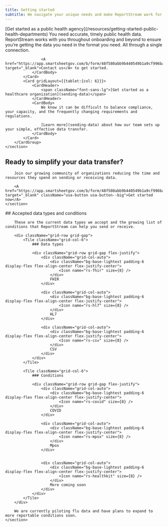 ```yaml
---
title: Getting started
subtitle: We navigate your unique needs and make ReportStream work for you right from the start
---
```

<HeroWrapper>
    <section className="usa-section grid-container">
        <CardGroup>
            <Card gridLayout={{tablet:{col: 6}}}>
                <CardHeader>
                    <span className="font-sans-lg">[Get started as a public health agency](/resources/getting-started-public-health-departments)</span>
                </CardHeader>
                <CardBody>
                    You need accurate, timely public health data. ReportStream works with you throughout onboarding and beyond to ensure you’re getting the data you need in the format you need. All through a single connection. 

                    <A href="https://app.smartsheetgov.com/b/form/48f580abb9b440549b1a9cf996ba6957" target="_blank">Contact us</A> to get started.
                </CardBody>
            </Card>
            <Card gridLayout={{tablet:{col: 6}}}>
                <CardHeader>
                    <span className="font-sans-lg">[Get started as a healthcare organization](sending-data)</span>
                </CardHeader>
                <CardBody>
                    We know it can be difficult to balance compliance, your capacity, and the frequently changing requirements and regulations. 

                    [Learn more](sending-data) about how our team sets up your simple, effective data transfer.
                </CardBody>
            </Card>
        </CardGroup>
    </section>
</HeroWrapper>

<HeroWrapper className="bg-blue-5">
    <section className="usa-section grid-container usa-prose" style={{textAlign: "center"}}>
        <h2 className="font-sans-xl">Ready to simplify your data transfer?</h2>

        Join our growing community of organizations reducing the time and resources they spend on sending or receiving data.

        <A href="https://app.smartsheetgov.com/b/form/48f580abb9b440549b1a9cf996ba6957" target="_blank" className="usa-button usa-button--big">Get started now</A>
    </section>
</HeroWrapper>

<HeroWrapper>
    <section className="usa-section grid-container usa-prose">
        ## Accepted data types and conditions

        These are the current data types we accept and the growing list of conditions that ReportStream can help you send or receive.

        <div className="grid-row grid-gap">
            <Tile className="grid-col-6">
                ### Data types

                <div className="grid-row grid-gap flex-justify">
                    <div className="grid-col-auto">
                        <div className="bg-base-lightest padding-6 display-flex flex-align-center flex-justify-center">
                            <Icon name="rs-fhir" size={8} />
                        </div>
                        FHIR
                    </div>

                    <div className="grid-col-auto">
                        <div className="bg-base-lightest padding-6 display-flex flex-align-center flex-justify-center">
                            <Icon name="rs-hl7" size={8} />
                        </div>
                        HL7
                    </div>

                    <div className="grid-col-auto">
                        <div className="bg-base-lightest padding-6 display-flex flex-align-center flex-justify-center">
                            <Icon name="rs-csv" size={8} />
                        </div>
                        CSV
                    </div>
                </div>
            </Tile>

            <Tile className="grid-col-6">
                ### Conditions

                <div className="grid-row grid-gap flex-justify">
                    <div className="grid-col-auto">
                        <div className="bg-base-lightest padding-6 display-flex flex-align-center flex-justify-center">
                            <Icon name="rs-covid" size={8} />
                        </div>
                        COVID
                    </div>

                    <div className="grid-col-auto">
                        <div className="bg-base-lightest padding-6 display-flex flex-align-center flex-justify-center">
                            <Icon name="rs-mpox" size={8} />
                        </div>
                        Mpox
                    </div>


                    <div className="grid-col-auto">
                        <div className="bg-base-lightest padding-6 display-flex flex-align-center flex-justify-center">
                            <Icon name="rs-healthkit" size={8} />
                        </div>
                        More coming soon
                    </div>
                </div>
            </Tile>
        </div>

        We are currently piloting flu data and have plans to expand to more reportable conditions soon.
    </section>
</HeroWrapper>